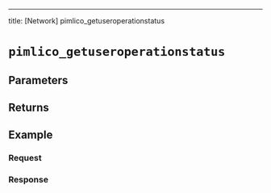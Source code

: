 ---
title: [Network] pimlico_getuseroperationstatus


# `pimlico_getuseroperationstatus`

<Description />

## Parameters


<Params />

## Returns


<Returns />

## Example


<Example />

### Request


<Request />

### Response


<Response />
